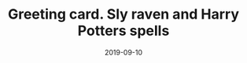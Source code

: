 ---
cover: "./raven.PNG"
date: "2019-09-10"
title: "Greeting card. Sly raven and Harry Potters spells"
defer: false
slug: "/craven"
areas:
  -  .

---